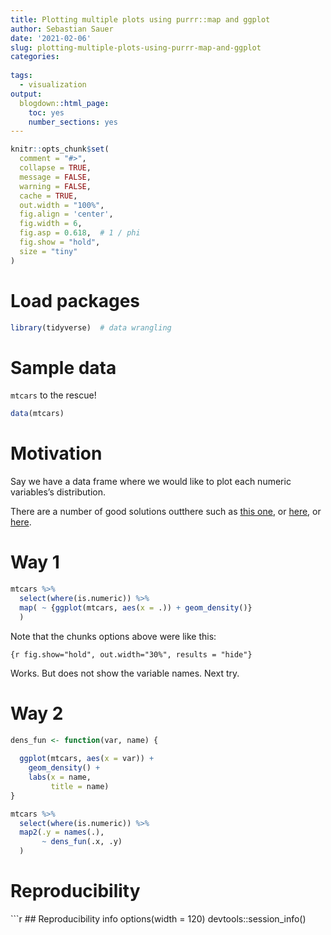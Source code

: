 ```yaml
---
title: Plotting multiple plots using purrr::map and ggplot
author: Sebastian Sauer
date: '2021-02-06'
slug: plotting-multiple-plots-using-purrr-map-and-ggplot
categories:
  
tags:
  - visualization
output:
  blogdown::html_page:
    toc: yes
    number_sections: yes
---
```




```r
knitr::opts_chunk$set(
  comment = "#>",
  collapse = TRUE,
  message = FALSE,
  warning = FALSE,
  cache = TRUE,
  out.width = "100%",
  fig.align = 'center',
  fig.width = 6,
  fig.asp = 0.618,  # 1 / phi
  fig.show = "hold",
  size = "tiny"
)
```



# Load packages

```r
library(tidyverse)  # data wrangling
```



# Sample data


`mtcars` to the rescue!

```r
data(mtcars)
```



# Motivation


Say we have a data frame where we would like to plot each numeric variables's distribution.

There are a number of good solutions outthere such as [this one](https://aosmith.rbind.io/2018/08/20/automating-exploratory-plots/), or [here](https://stackoverflow.com/questions/62323725/problem-with-passing-ggplot-titles-in-a-purrr-loop-list-columns), or [here](https://stackoverflow.com/questions/45362462/how-do-pipes-work-with-purrr-map-function-and-the-dot-symbol).




# Way 1


```r
mtcars %>% 
  select(where(is.numeric)) %>% 
  map( ~ {ggplot(mtcars, aes(x = .)) + geom_density()}
  )
```

Note that the chunks options above were like this:

`{r fig.show="hold", out.width="30%", results = "hide"}`


Works. But does not show the variable names. Next try.



# Way 2


```r
dens_fun <- function(var, name) {
  
  ggplot(mtcars, aes(x = var)) +
    geom_density() +
    labs(x = name,
         title = name)
}

mtcars %>% 
  select(where(is.numeric)) %>% 
  map2(.y = names(.),
       ~ dens_fun(.x, .y)
  )
```




# Reproducibility

```r
## Reproducibility info
options(width = 120)
devtools::session_info()


